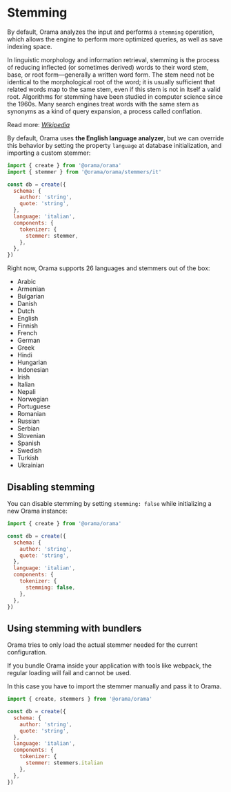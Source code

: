 
# Stemming

By default, Orama analyzes the input and performs a `stemming` operation, which allows the engine to perform more optimized queries, as well as save indexing space.

<Callout type='info' >
In linguistic morphology and information retrieval, stemming is the process of reducing inflected (or sometimes derived) words to their word stem, base, or root form—generally a written word form. The stem need not be identical to the morphological root of the word; it is usually sufficient that related words map to the same stem, even if this stem is not in itself a valid root. Algorithms for stemming have been studied in computer science since the 1960s. Many search engines treat words with the same stem as synonyms as a kind of query expansion, a process called conflation.

Read more: [_Wikipedia_](https://en.wikipedia.org/wiki/Stemming)

</Callout>

By default, Orama uses **the English language analyzer**, but we can override this behavior by setting the property `language` at database initialization, and importing a custom stemmer:

```javascript copy
import { create } from '@orama/orama'
import { stemmer } from '@orama/orama/stemmers/it'

const db = create({
  schema: {
    author: 'string',
    quote: 'string',
  },
  language: 'italian',
  components: {
    tokenizer: {
      stemmer: stemmer,
    },
  },
})
```

Right now, Orama supports 26 languages and stemmers out of the box:

- Arabic
- Armenian
- Bulgarian
- Danish
- Dutch
- English
- Finnish
- French
- German
- Greek
- Hindi
- Hungarian
- Indonesian
- Irish
- Italian
- Nepali
- Norwegian
- Portuguese
- Romanian
- Russian
- Serbian
- Slovenian
- Spanish
- Swedish
- Turkish
- Ukrainian

## Disabling stemming

You can disable stemming by setting `stemming: false` while initializing a new Orama instance:

```javascript copy
import { create } from '@orama/orama'

const db = create({
  schema: {
    author: 'string',
    quote: 'string',
  },
  language: 'italian',
  components: {
    tokenizer: {
      stemming: false,
    },
  },
})
```

## Using stemming with bundlers

Orama tries to only load the actual stemmer needed for the current configuration.

If you bundle Orama inside your application with tools like webpack, the regular loading will fail and cannot be used.

In this case you have to import the stemmer manually and pass it to Orama.

```javascript copy
import { create, stemmers } from '@orama/orama'

const db = create({
  schema: {
    author: 'string',
    quote: 'string',
  },
  language: 'italian',
  components: {
    tokenizer: {
      stemmer: stemmers.italian
    },
  },
})
```
